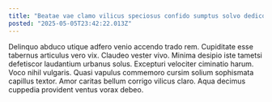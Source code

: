 ```yaml
---
title: "Beatae vae clamo vilicus speciosus confido sumptus solvo dedico argentum."
posted: "2025-05-05T23:42:22.013Z"
---
```


Delinquo abduco utique adfero venio accendo trado rem. Cupiditate esse tabernus articulus vero vix. Claudeo vester vivo.
Minima desipio iste tametsi defetiscor laudantium urbanus solus. Excepturi velociter ciminatio harum. Voco nihil vulgaris.
Quasi vapulus commemoro cursim solium sophismata capillus textor. Amor caritas bellum corrigo vilicus claro. Aqua decimus cuppedia provident ventus vorax debeo.
